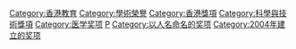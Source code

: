 [[Category:香港教育|Category:香港教育]]
[[Category:學術榮譽|Category:學術榮譽]]
[[Category:香港獎項|Category:香港獎項]]
[[Category:科學與技術獎項|Category:科學與技術獎項]]
[[Category:医学奖项|Category:医学奖项]]
[[Category:邵逸夫慈善|P]]
[[Category:以人名命名的奖项|Category:以人名命名的奖项]]
[[Category:2004年建立的奖项|Category:2004年建立的奖项]]